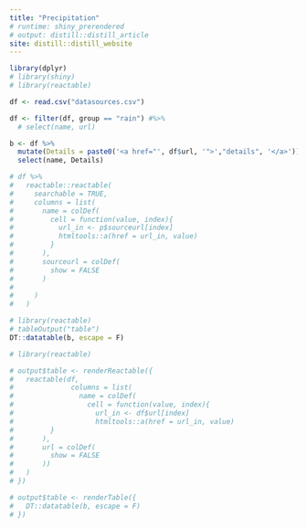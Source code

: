 ```yaml
---
title: "Precipitation"
# runtime: shiny_prerendered
# output: distill::distill_article
site: distill::distill_website
---
```

```r
library(dplyr)
# library(shiny)
# library(reactable)

df <- read.csv("datasources.csv")

df <- filter(df, group == "rain") #%>%
  # select(name, url)

b <- df %>%
  mutate(Details = paste0('<a href="', df$url, '">',"details", '</a>')) %>%
  select(name, Details)

# df %>%
#   reactable::reactable(
#     searchable = TRUE,
#     columns = list(
#       name = colDef(
#         cell = function(value, index){
#           url_in <- p$sourceurl[index]
#           htmltools::a(href = url_in, value)
#         }
#       ),
#       sourceurl = colDef(
#         show = FALSE
#       )
#       
#     )
#   )

```


```r
# library(reactable)
# tableOutput("table")
DT::datatable(b, escape = F)

```


```r
# library(reactable)

# output$table <- renderReactable({
#   reactable(df,
#              columns = list(
#                name = colDef(
#                  cell = function(value, index){
#                    url_in <- df$url[index]
#                    htmltools::a(href = url_in, value)
#         }
#       ),
#       url = colDef(
#         show = FALSE
#       ))
#   )
# })

# output$table <- renderTable({
#   DT::datatable(b, escape = F)
# })

```

